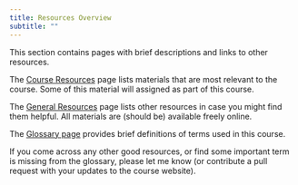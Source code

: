 ```yaml
---
title: Resources Overview
subtitle: ""
---
```


This section contains pages with brief descriptions and links to other resources. 

The [Course Resources](resources-course.qmd) page lists materials that are most relevant to the course. Some of this material will assigned as part of this course. 

The [General Resources](resources-general.qmd) page lists other resources in case you might find them helpful. All materials are (should be) available freely online. 

The [Glossary page](resources-glossary.qmd) provides brief definitions of terms used in this course.

If you come across any other good resources, or find some important term is missing from the glossary, please let me know (or contribute a pull request with your updates to the course website).
